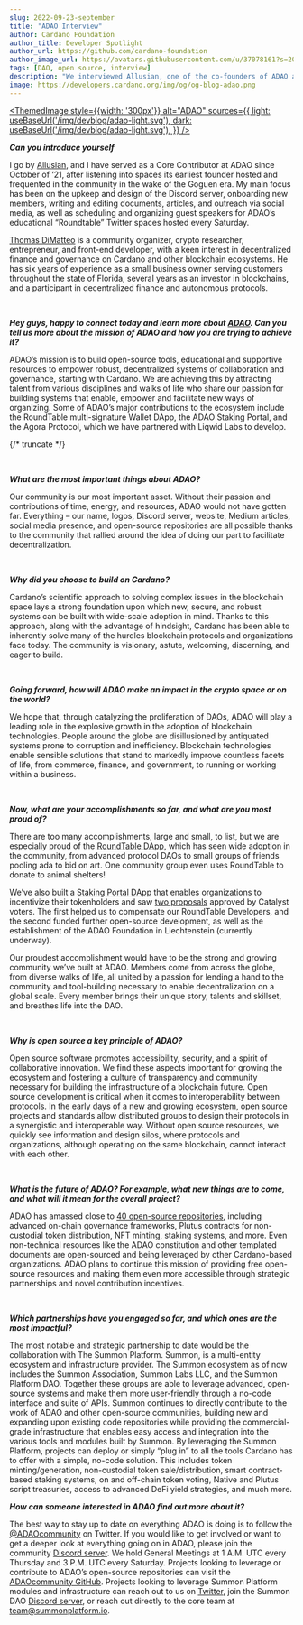 ```yaml
---
slug: 2022-09-23-september
title: "ADAO Interview"
author: Cardano Foundation
author_title: Developer Spotlight
author_url: https://github.com/cardano-foundation
author_image_url: https://avatars.githubusercontent.com/u/37078161?s=200&v=4
tags: [DAO, open source, interview]
description: "We interviewed Allusian, one of the co-founders of ADAO about various projects the ADAO community is building and how they contribute to the Cardano ecosystem."
image: https://developers.cardano.org/img/og/og-blog-adao.png
---
```



 [<ThemedImage
style={{width: '300px'}}
alt="ADAO"
sources={{
    light: useBaseUrl('/img/devblog/adao-light.svg'),
    dark: useBaseUrl('/img/devblog/adao-light.svg'),
  }}
/>](https://www.theadao.io/)

**_Can you introduce yourself_**

I go by [Allusian](https://twitter.com/allusian1), and I have served as a Core Contributor at ADAO since October of ‘21, after listening into spaces its earliest founder hosted and frequented in the community in the wake of the Goguen era. My main focus has been on the upkeep and design of the Discord server, onboarding new members, writing and editing documents, articles, and outreach via social media, as well as scheduling and organizing guest speakers for ADAO’s educational “Roundtable” Twitter spaces hosted every Saturday.

[Thomas DiMatteo](https://twitter.com/Welikethetrees) is a community organizer, crypto researcher, entrepreneur, and front-end developer, with a  keen interest in decentralized finance and governance on Cardano and other blockchain ecosystems. He has six years of experience as a small business owner serving customers throughout the state of Florida, several years as an investor in blockchains, and a participant in decentralized finance and autonomous protocols.


<br />

**_Hey guys, happy to connect today and learn more about [ADAO](https://www.theadao.io/). Can you tell us more about the mission of ADAO and how you are trying to achieve it?_**

ADAO’s mission is to build open-source tools, educational and supportive resources to empower robust, decentralized systems of collaboration and governance, starting with Cardano. We are achieving this by attracting talent from various disciplines and walks of life who share our passion for building systems that enable, empower and facilitate new ways of organizing. Some of ADAO’s major contributions to the ecosystem include the RoundTable multi-signature Wallet DApp, the ADAO Staking Portal, and the Agora Protocol, which we have partnered with Liqwid Labs to develop.

{/* truncate */}

<br />

**_What are the most important things about ADAO?_**

Our community is our most important asset. Without their passion and contributions of time, energy, and resources, ADAO would not have gotten far. Everything – our name, logos, Discord server, website, Medium articles, social media presence, and open-source repositories are all possible thanks to the community that rallied around the idea of doing our part to facilitate decentralization.


<br />

**_Why did you choose to build on Cardano?_**

Cardano’s scientific approach to solving complex issues in the blockchain space lays a strong foundation upon which new, secure, and robust systems can be built with wide-scale adoption in mind. Thanks to this approach, along with the advantage of hindsight, Cardano has been able to inherently solve many of the hurdles blockchain protocols and organizations face today.  The community is visionary, astute, welcoming, discerning, and eager to build.


<br />

**_Going forward, how will ADAO make an impact in the crypto space or on the world?_**

We hope that, through catalyzing the proliferation of DAOs, ADAO will play a leading role in the explosive growth in the adoption of blockchain technologies. People around the globe are disillusioned by antiquated systems prone to corruption and inefficiency. Blockchain technologies enable sensible solutions that stand to markedly improve countless facets of life, from commerce, finance, and government, to running or working within a business.


<br />

**_Now, what are your accomplishments so far, and what are you most proud of?_**

There are too many accomplishments, large and small, to list, but we are especially proud of the [RoundTable DApp](https://roundtable.adaodapp.xyz/), which has seen wide adoption in the community, from advanced protocol DAOs to small groups of friends pooling ada to bid on art. One community group even uses RoundTable to donate to animal shelters!

We’ve also built a [Staking Portal DApp](https://staking.adaodapp.xyz/) that enables organizations to incentivize their tokenholders and saw [two proposals](https://www.lidonation.com/en/project-catalyst/group/adao) approved by Catalyst voters. The first helped us to compensate our RoundTable Developers, and the second funded further open-source development, as well as the establishment of the ADAO Foundation in Liechtenstein (currently underway).

Our proudest accomplishment would have to be the strong and growing community we’ve built at ADAO. Members come from across the globe, from diverse walks of life, all united by a passion for lending a hand to the community and tool-building necessary to enable decentralization on a global scale. Every member brings their unique story, talents and skillset, and breathes life into the DAO.


<br />

**_Why is open source a key principle of ADAO?_**

Open source software promotes accessibility, security, and a spirit of collaborative innovation. We find these aspects important for growing the ecosystem and fostering a culture of transparency and community necessary for building the infrastructure of a blockchain future. Open source development is critical when it comes to interoperability between protocols. In the early days of a new and growing ecosystem, open source projects and standards allow distributed groups to design their protocols in a synergistic and interoperable way. Without open source resources, we quickly see information and design silos, where protocols and organizations, although operating on the same blockchain, cannot interact with each other. 


<br />

**_What is the future of ADAO? For example, what new things are to come, and what will it mean for the overall project?_**

ADAO has amassed close to [40 open-source repositories](https://github.com/orgs/ADAOcommunity/repositories), including advanced on-chain governance frameworks, Plutus contracts for non-custodial token distribution, NFT minting, staking systems, and more. Even non-technical resources like the ADAO constitution and other templated documents are open-sourced and being leveraged by other Cardano-based organizations. ADAO plans to continue this mission of providing free open-source resources and making them even more accessible through strategic partnerships and novel contribution incentives.


<br />

**_Which partnerships have you engaged so far, and which ones are the most impactful?_**

The most notable and strategic partnership to date would be the collaboration with The Summon Platform. Summon, is a multi-entity ecosystem and infrastructure provider. The Summon ecosystem as of now includes the Summon Association, Summon Labs LLC, and the Summon Platform DAO. Together these groups are able to leverage advanced, open-source systems and make them more user-friendly through a no-code interface and suite of APIs. Summon continues to directly contribute to the work of ADAO and other open-source communities, building new and expanding upon existing code repositories while providing the commercial-grade infrastructure that enables easy access and integration into the various tools and modules built by Summon. By leveraging the Summon Platform, projects can deploy or simply “plug in” to all the tools Cardano has to offer with a simple, no-code solution. This includes token minting/generation, non-custodial token sale/distribution, smart contract-based staking systems, on and off-chain token voting, Native and Plutus script treasuries, access to advanced DeFi yield strategies, and much more.  

**_How can someone interested in ADAO find out more about it?_**

The best way to stay up to date on everything ADAO is doing is to follow the [@ADAOcommunity](https://twitter.com/ADAOcommunity) on Twitter. If you would like to get involved or want to get a deeper look at everything going on in ADAO, please join the community [Discord server](https://discord.gg/pYwXkygtBa). We hold General Meetings at 1 A.M. UTC every Thursday and 3 P.M. UTC every Saturday. Projects looking to leverage or contribute to ADAO’s open-source repositories can visit the [ADAOcommunity GitHub](https://github.com/ADAOcommunity). Projects looking to leverage Summon Platform modules and infrastructure can reach out to us on [Twitter](https://twitter.com/SummonPlatform?s=20&t=1tOSgYAY28_3pKdBCn7S_A), join the Summon DAO [Discord server](https://discord.gg/EkHDSvjggb), or reach out directly to the core team at team@summonplatform.io.
